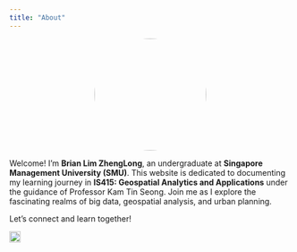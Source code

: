 ```yaml
---
title: "About"
---
```


![](images/profile.jpg){fig-align="center" width="200" style="border-radius: 50%; display: block; margin: 0 auto;"}

Welcome! I'm **Brian Lim ZhengLong**, an undergraduate at **Singapore Management University (SMU)**. This website is dedicated to documenting my learning journey in **IS415: Geospatial Analytics and Applications** under the guidance of Professor Kam Tin Seong. Join me as I explore the fascinating realms of big data, geospatial analysis, and urban planning.

Let's connect and learn together!

[![](images/LinkedIn_logo.png){fig-align="left" width="20"}](https://www.linkedin.com/in/brian-limzl/)
